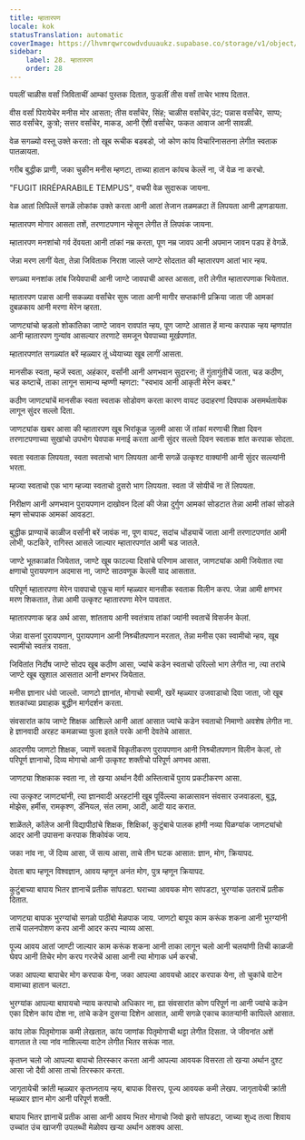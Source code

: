 ```yaml
---
title: म्हातारपण
locale: kok
statusTranslation: automatic
coverImage: https://lhvmrqwrcowdvduuaukz.supabase.co/storage/v1/object/public/strapi-uploads/small_cover-educacion-fundamental.webp-2d51a7828a2b1309555be27f7e2a61a0.webp
sidebar:
    label: 28. म्हातारपण
    order: 28
---
```

पयलीं चाळीस वर्सां जिविताचीं आम्कां पुस्तक दितात, फुडलीं तीस वर्सां ताचेर भाश्य दितात.

वीस वर्सां पिरायेचेर मनीस मोर आसता; तीस वर्सांचेर, सिंह; चाळीस वर्सांचेर,उंट; पन्नास वर्सांचेर, साप्प; साठ वर्सांचेर, कुत्रो; सत्तर वर्सांचेर, माकड, आनी ऐंशी वर्सांचेर, फकत आवाज आनी सावळी.

वेळ सगळ्यो वस्तू उक्ते करता: तो खूब रूचीक बडबडो, जो कोण कांय विचारिनासतना लेगीत स्वताक पातळायता.

गरीब बुद्धीक प्राणी, जका चुकीन मनीस म्हणटा, ताच्या हातान कांयच केल्लें ना, जें वेळ ना करचो.

"FUGIT IRRÉPARABILE TEMPUS", वचपी वेळ सुदारूक जायना.

वेळ आतां लिपिल्लें सगळें लोकांक उक्ते करता आनी आतां तेजान तळमळटा तें लिपयता आनी ल्हणडायता.

म्हातारपण मोगार आसता तशें, तरणाटपणान न्हेसून लेगीत तें लिपवंक जायना.

म्हातारपण मनशांचो गर्व देंवयता आनी तांकां नम्र करता, पूण नम्र जावप आनी अपमान जावन पडप हें वेगळें.

जेन्ना मरण लागीं येता, तेन्ना जिविताक निराश जाल्ले जाण्टे सोदतात की म्हातारपण आतां भार न्हय.

सगळ्या मनशांक लांब जियेवपाची आनी जाण्टे जावपाची आस्त आसता, तरी लेगीत म्हातारपणाक भियेतात.

म्हातारपण पन्नास आनी सकळ्या वर्सांचेर सुरू जाता आनी मागीर सप्तकांनी प्रक्रिया जाता जी आमकां दुबळकाय आनी मरणा मेरेन व्हरता.

जाणट्यांचो व्हडलो शोकांतिका जाण्टे जावन रावपांत न्हय, पूण जाण्टे आसात हें मान्य करपाक न्हय म्हणपांत आनी म्हातारपण गुन्यांव आसल्यार तरणाटे समजून घेवपाच्या मूर्खपणांत.

म्हातारपणांत सगळ्यांत बरें म्हळ्यार तूं ध्येयाच्या खूब लागीं आसता.

मानसीक स्वता, म्हजें स्वता, अहंकार, वर्सांनी आनी अणभवान सुदारना; तें गुंतागुंतीचें जाता, चड कठीण, चड कष्टाचें, ताका लागून सामान्य म्हण्णी म्हणटा: "स्वभाव आनी आकृती मेरेन कबर."

कठीण जाणट्यांचें मानसीक स्वता स्वताक सोडोवण करता कारण वायट उदाहरणां दिवपाक असमर्थतायेक लागून सुंदर सल्लो दिता.

जाणट्यांक खबर आसा की म्हातारपण खूब भिरांकूळ जुलमी आसा जें तांकां मरणाची शिक्षा दिवन तरणाटपणाच्या सुखांचो उपभोग घेवपाक मनाई करता आनी सुंदर सल्लो दिवन स्वताक शांत करपाक सोदता.

स्वता स्वताक लिपयता, स्वता स्वताचो भाग लिपयता आनी सगळें उत्कृश्ट वाक्यांनी आनी सुंदर सल्ल्यांनी भरता.

म्हज्या स्वताचो एक भाग म्हज्या स्वताचो दुसरो भाग लिपयता. स्वता जें सोयीचें ना तें लिपयता.

निरीक्षण आनी अणभवान पुरायपणान दाखोवन दिलां की जेन्ना दुर्गुण आमकां सोडटात तेन्ना आमी तांकां सोडले म्हण सोचपाक आमकां आवडटा.

बुद्धीक प्राण्याचें काळीज वर्सांनी बरें जावंक ना, पूण वायट, सदांच धोंड्याचें जाता आनी तरणाटपणांत आमी लोभी, फटकिरे, रागिस्त आसले जाल्यार म्हातारपणांत आमी चड जातले.

जाण्टे भूतकाळांत जियेतात, जाण्टे खूब फाटल्या दिसांचे परिणाम आसात, जाणट्यांक आमी जियेतात त्या क्षणाचो पुरायपणान अदमास ना, जाण्टे साठवणूक केल्ली याद आसतात.

परिपूर्ण म्हातारपणा मेरेन पावपाचो एकूच मार्ग म्हळ्यार मानसीक स्वताक विलीन करप. जेन्ना आमी क्षणभर मरण शिकतात, तेन्ना आमी उत्कृश्ट म्हातारपणा मेरेन पावतात.

म्हातारपणाक व्हड अर्थ आसा, शांतताय आनी स्वतंत्राय तांकां ज्यांनी स्वताचें विसर्जन केलां.

जेन्ना वासनां पुरायपणान, पुरायपणान आनी निश्र्चीतपणान मरतात, तेन्ना मनीस एका स्वामीचो न्हय, खूब स्वामींचो स्वतंत्र रावता.

जिवितांत निर्दोष जाण्टे सोदप खूब कठीण आसा, ज्यांचे कडेन स्वताचो उरिल्लो भाग लेगीत ना, त्या तरांचे जाण्टे खूब खुशाल आसतात आनी क्षणभर जियेतात.

मनीस ज्ञानार धंवो जाल्लो. जाणटो ज्ञानांत, मोगाचो स्वामी, खरें म्हळ्यार उजवाडाचो दिवा जाता, जो खूब शतकांच्या प्रवाहाक बुद्धीन मार्गदर्शन करता.

संवसारांत कांय जाण्टे शिक्षक आशिल्ले आनी आतां आसात ज्यांचे कडेन स्वताचो निमाणो अवशेष लेगीत ना. हे ज्ञानवादी अरहट कमळाच्या फुला इतले परके आनी देवतेचे आसात.

आदरणीय जाणटो शिक्षक, ज्याणें स्वताचें विकृतीकरण पुरायपणान आनी निश्र्चीतपणान विलीन केलां, तो परिपूर्ण ज्ञानाचो, दिव्य मोगाचो आनी उत्कृश्ट शक्तीचो परिपूर्ण अणभव आसा.

जाणट्या शिक्षकाक स्वता ना, तो खऱ्या अर्थान दैवी अस्तित्वाचें पुराय प्रकटीकरण आसा.

त्या उत्कृश्ट जाणट्यांनी, त्या ज्ञानवादी अरहटांनी खूब पूर्विल्ल्या काळासावन संवसार उजवाडला, बुद्ध, मोझेस, हर्मीस, रामकृश्ण, डॅनियल, संत लामा, आदी, आदी याद करात.

शाळेंतले, कॉलेज आनी विद्यापीठांचे शिक्षक, शिक्षिकां, कुटुंबाचे पालक हांणी नव्या पिळग्यांक जाणट्यांचो आदर आनी उपासना करपाक शिकोवंक जाय.

जका नांव ना, जें दिव्य आसा, जें सत्य आसा, ताचे तीन घटक आसात: ज्ञान, मोग, क्रियापद.

देवता बाप म्हणून विश्वज्ञान, आवय म्हणून अनंत मोग, पुत्र म्हणून क्रियापद.

कुटुंबाच्या बापाय भितर ज्ञानाचें प्रतीक सांपडटा. घराच्या आवयक मोग सांपडटा, भुरग्यांक उतराचें प्रतीक दितात.

जाणट्या बापाक भुरग्यांचो सगळो पाठींबो मेळपाक जाय. जाणटो बापूय काम करूंक शकना आनी भुरग्यांनी ताचें पालनपोशण करप आनी आदर करप न्याय्य आसा.

पूज्य आवय आतां जाण्टी जाल्यार काम करूंक शकना आनी ताका लागून चलो आनी चलयांणी तिची काळजी घेवप आनी तिचेर मोग करप गरजेचें आसा आनी त्या मोगाक धर्म करचो.

जका आपल्या बापाचेर मोग करपाक येना, जका आपल्या आवयचो आदर करपाक येना, तो चुकांचे वाटेन वामाच्या हातान चलटा.

भुरग्यांक आपल्या बापायचो न्याय करपाचो अधिकार ना, ह्या संवसारांत कोण परिपूर्ण ना आनी ज्यांचे कडेन एका दिशेन कांय दोश ना, तांचे कडेन दुसऱ्या दिशेन आसात, आमी सगळे एकाच कातऱ्यांनी कापिल्ले आसात.

कांय लोक पितृमोगाक कमी लेखतात, कांय जाणांक पितृमोगाची थट्टा लेगीत दिसता. जे जीवनांत अशें वागतात ते त्या नांव नाशिल्ल्या वाटेन लेगीत भितर सरूंक नात.

कृतघ्न चलो जो आपल्या बापाचो तिरस्कार करता आनी आपल्या आवयक विसरता तो खऱ्या अर्थान दुश्ट आसा जो दैवी आसा ताचो तिरस्कार करता.

जागृतायेची क्रांती म्हळ्यार कृतघ्नताय न्हय, बापाक विसरप, पूज्य आवयक कमी लेखप. जागृतायेची क्रांती म्हळ्यार ज्ञान मोग आनी परिपूर्ण शक्ती.

बापाय भितर ज्ञानाचें प्रतीक आसा आनी आवय भितर मोगाचो जिवो झरो सांपडटा, जाच्या शुध्द तत्वा शिवाय उच्चांत उंच खाजगी उपलब्धी मेळोवप खऱ्या अर्थान अशक्य आसा.

